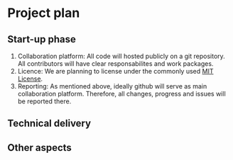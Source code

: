 # Project plan

## Start-up phase
<!--
Covering the planning phase, this section should provide a relatively detailed plan of how work will start on the project. This section is important because projects need to get up and running quickly.


 - [ ] Setting up collaboration platform inc. code for contributors etc.
 - [ ] Licence decisions
 - [ ] Reporting framework
-->

1. Collaboration platform: All code will hosted publicly on a git repository. All contributors will have clear responsabilites and work packages.
2. Licence: We are planning to license under the commonly used [MIT License](https://www.r-project.org/Licenses/MIT).
3. Reporting: As mentioned above, ideally github will serve as main collaboration platform. Therefore, all changes, progress and issues will be reported there.

## Technical delivery
<!--
Covering the actual delivery of the project this section should provide at least a high-level the implementation. 

Including target dates is really important as you need to be committed and the ISC need to have a means of tracking delivery
-->



## Other aspects
<!--
Covering non-technical activities like on-going publicity, paper preparation, discussion groups etc. that might be required to facilitate successful delivery of the project.

 - [ ] Announcement post
 - [ ] Delivery blog post
 - [ ] Twitter
 - [ ] UseR!
 - [ ] ISC meetings
-->
